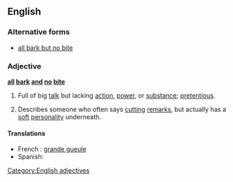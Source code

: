 ==English==

===Alternative forms===
* [[all bark but no bite]]

===Adjective===
'''[[all]] [[bark]] [[and]] [[no]] [[bite]]'''

# {{idiom}} Full of big [[talk]] but lacking [[action]], [[power]], or [[substance]]; [[pretentious]].
# {{idiom}} Describes someone who often says [[cutting]] [[remarks]], but actually has a [[soft]] [[personality]] underneath.

====Translations====
* French : [[grande gueule]]
* Spanish: {{t-|es|mucho ruido y pocas nueces|m}}

[[Category:English adjectives]]